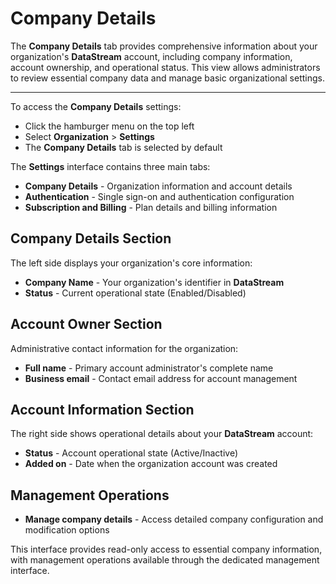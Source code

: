 # Company Details

The **Company Details** tab provides comprehensive information about your organization's **DataStream** account, including company information, account ownership, and operational status. This view allows administrators to review essential company data and manage basic organizational settings.

---

To access the **Company Details** settings:

- Click the hamburger menu on the top left
- Select **Organization** > **Settings**
- The **Company Details** tab is selected by default

The **Settings** interface contains three main tabs:
- **Company Details** - Organization information and account details
- **Authentication** - Single sign-on and authentication configuration
- **Subscription and Billing** - Plan details and billing information

## Company Details Section

The left side displays your organization's core information:

- **Company Name** - Your organization's identifier in **DataStream**
- **Status** - Current operational state (Enabled/Disabled)

## Account Owner Section

Administrative contact information for the organization:

- **Full name** - Primary account administrator's complete name
- **Business email** - Contact email address for account management

## Account Information Section

The right side shows operational details about your **DataStream** account:

- **Status** - Account operational state (Active/Inactive)
- **Added on** - Date when the organization account was created

## Management Operations

- **Manage company details** - Access detailed company configuration and modification options

This interface provides read-only access to essential company information, with management operations available through the dedicated management interface.